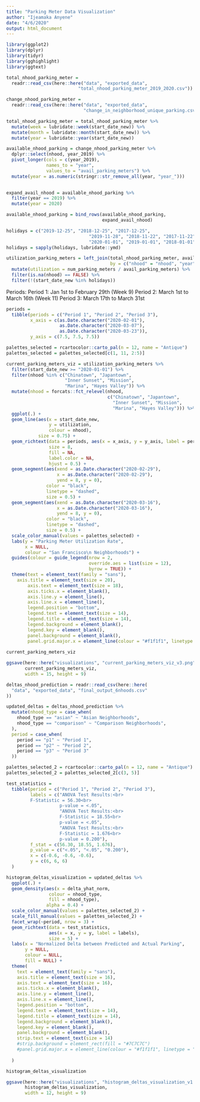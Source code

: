```yaml
---
title: "Parking Meter Data Visualization"
author: "Ijeamaka Anyene"
date: "4/6/2020"
output: html_document
---
```


```r
library(ggplot2)
library(dplyr)
library(tidyr)
library(gghighlight)
library(ggtext)
```

```r
total_nhood_parking_meter =
  readr::read_csv(here::here("data", "exported_data",
                           "total_nhood_parking_meter_2019_2020.csv"))

change_nhood_parking_meter = 
  readr::read_csv(here::here("data", "exported_data",
                             "change_in_neighborhood_unique_parking.csv"))
```

```r
total_nhood_parking_meter = total_nhood_parking_meter %>%
  mutate(week = lubridate::week(start_date_new)) %>%
  mutate(month = lubridate::month(start_date_new)) %>%
  mutate(year = lubridate::year(start_date_new))
```

```r
available_nhood_parking = change_nhood_parking_meter %>%
  dplyr::select(nhood, year_2019) %>%
  pivot_longer(cols = c(year_2019),
               names_to = "year",
               values_to = "avail_parking_meters") %>%
  mutate(year = as.numeric(stringr::str_remove_all(year, "year_")))
  
```

```r
expand_avail_nhood = available_nhood_parking %>%
  filter(year == 2019) %>%
  mutate(year = 2020)

```

```r
available_nhood_parking = bind_rows(available_nhood_parking,
                                    expand_avail_nhood)
```

```r
holidays = c("2019-12-25", "2018-12-25", "2017-12-25",
                               "2019-11-28", "2018-11-22", "2017-11-22",
                               "2020-01-01", "2019-01-01", "2018-01-01")
holidays = sapply(holidays, lubridate::ymd)

```

```r
utilization_parking_meters = left_join(total_nhood_parking_meter, available_nhood_parking, 
                                       by = c("nhood" = "nhood", "year" = "year")) %>%
  mutate(utilization = num_parking_meters / avail_parking_meters) %>%
  filter(is.na(nhood) == FALSE) %>%
  filter(!(start_date_new %in% holidays))
```


Periods:
Period 1: Jan 1st to February 29th (Week 9)
Period 2: March 1st to March 16th (Week 11)
Period 3: March 17th to March 31st 

```r
periods = 
  tibble(periods = c("Period 1", "Period 2", "Period 3"),
         x_axis = c(as.Date.character("2020-02-01"), 
                    as.Date.character("2020-03-07"), 
                    as.Date.character("2020-03-23")),
         y_axis = c(7.5, 7.5, 7.5))

```

```r
palettes_selected = rcartocolor::carto_pal(n = 12, name = "Antique")
palettes_selected = palettes_selected[c(1, 11, 2:5)]
```

```r
current_parking_meters_viz = utilization_parking_meters %>%
  filter(start_date_new >= "2020-01-01") %>%
  filter(nhood %in% c("Chinatown", "Japantown",
                      "Inner Sunset", "Mission", 
                      "Marina", "Hayes Valley")) %>%
  mutate(nhood = forcats::fct_relevel(nhood, 
                                      c("Chinatown", "Japantown", 
                                        "Inner Sunset", "Mission", 
                                        "Marina", "Hayes Valley"))) %>%
  ggplot(.) +
  geom_line(aes(x = start_date_new,
                y = utilization, 
                colour = nhood),
            size = 0.75) +
  geom_richtext(data = periods, aes(x = x_axis, y = y_axis, label = periods),
                size = 8,
                fill = NA,
                label.color = NA,
                hjust = 0.5) +
  geom_segment(aes(xend = as.Date.character("2020-02-29"),
                   x = as.Date.character("2020-02-29"), 
                   yend = 8, y = 0),
               color = "black",
               linetype = "dashed",
               size = 0.5) +
  geom_segment(aes(xend = as.Date.character("2020-03-16"),
                   x = as.Date.character("2020-03-16"), 
                   yend = 8, y = 0),
               color = "black",
               linetype = "dashed",
               size = 0.5) +
  scale_color_manual(values = palettes_selected) + 
  labs(y = "Parking Meter Utilization Rate", 
       x = NULL,
       colour = "San Francisco\n Neighborhoods") +
  guides(colour = guide_legend(nrow = 2,
                               override.aes = list(size = 12),
                               byrow = TRUE)) +
  theme(text = element_text(family = "sans"),
    axis.title = element_text(size = 20),
        axis.text = element_text(size = 18),
        axis.ticks.x = element_blank(),
        axis.line.y = element_line(),
        axis.line.x = element_line(),
        legend.position = "bottom",
        legend.text = element_text(size = 14),
        legend.title = element_text(size = 14),
        legend.background = element_blank(),
        legend.key = element_blank(),
        panel.background = element_blank(),
        panel.grid.major.x = element_line(colour = "#f1f1f1", linetype = "solid"))
  
current_parking_meters_viz
```

```r
ggsave(here::here("visualizations", "current_parking_meters_viz_v3.png"),
       current_parking_meters_viz,
       width = 15, height = 9)
```


```r
deltas_nhood_prediction = readr::read_csv(here::here(
  "data", "exported_data", "final_output_6nhoods.csv"
))
```

```r
updated_deltas = deltas_nhood_prediction %>%
  mutate(nhood_type = case_when(
    nhood_type == "asian" ~ "Asian Neighborhoods",
    nhood_type == "comparison" ~ "Comparison Neighborhoods",
  ),
  period = case_when(
    period == "p1" ~ "Period 1",
    period == "p2" ~ "Period 2",
    period == "p3" ~ "Period 3"
  ))

```

```r
palettes_selected_2 = rcartocolor::carto_pal(n = 12, name = "Antique")
palettes_selected_2 = palettes_selected_2[c(3, 5)]
```

```r
test_statistics = 
  tibble(period = c("Period 1", "Period 2", "Period 3"),
         labels = c("ANOVA Test Results:<br>
         F-Statistic = 56.30<br>
                    p-value = <.05",
                    "ANOVA Test Results:<br>
                    F-Statistic = 18.55<br>
                    p-value = <.05",
                    "ANOVA Test Results:<br>
                    F-Statistic = 1.676<br>
                    p-value = 0.200"),
         f_stat = c(56.30, 18.55, 1.676),
         p_value = c("<.05", "<.05", "0.200"),
         x = c(-0.6, -0.6, -0.6),
         y = c(6, 6, 6)
  )

```


```r
histogram_deltas_visualization = updated_deltas %>%
  ggplot(.) +
  geom_density(aes(x = delta_yhat_norm, 
                colour = nhood_type,
                fill = nhood_type),
               alpha = 0.4) +
  scale_color_manual(values = palettes_selected_2) +
  scale_fill_manual(values = palettes_selected_2) +
  facet_wrap(~period, nrow = 3) +
  geom_richtext(data = test_statistics, 
                aes(x = x, y = y, label = labels),
                size = 5) +
  labs(x = "Normalized Delta between Predicted and Actual Parking",
       y = NULL, 
       colour = NULL,
       fill = NULL) +
  theme(
    text = element_text(family = "sans"),
    axis.title = element_text(size = 16),
    axis.text = element_text(size = 16),
    axis.ticks.x = element_blank(),
    axis.line.y = element_line(),
    axis.line.x = element_line(),
    legend.position = "bottom",
    legend.text = element_text(size = 14),
    legend.title = element_text(size = 14),
    legend.background = element_blank(),
    legend.key = element_blank(),
    panel.background = element_blank(),
    strip.text = element_text(size = 14)
    #strip.background = element_rect(fill = "#7C7C7C")
    #panel.grid.major.x = element_line(colour = "#f1f1f1", linetype = "solid")
    
  )

histogram_deltas_visualization

```


```r
ggsave(here::here("visualizations", "histogram_deltas_visualization_v1.png"),
       histogram_deltas_visualization,
       width = 12, height = 9)
```



